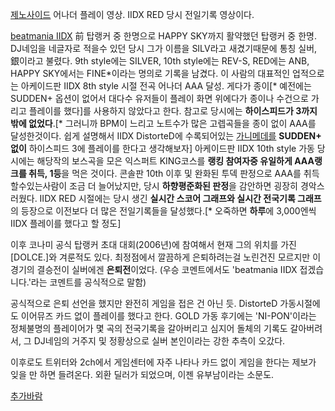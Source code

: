 {{{#!html
<object width="420" height="315"><param name="movie" value="http://www.youtube.com/v/FifdN8jBUX0?version=3&amp;hl=en_US"></param><param name="allowFullScreen" value="true"></param><param name="allowscriptaccess" value="always"></param><embed src="http://www.youtube.com/v/FifdN8jBUX0?version=3&amp;hl=en_US" type="application/x-shockwave-flash" width="420" height="315" allowscriptaccess="always" allowfullscreen="true"></embed></object>
}}}

[[제노사이드]] 어나더 플레이 영상. IIDX RED 당시 전일기록 영상이다.


[[beatmania IIDX]] 前 탑랭커 중 한명으로 HAPPY SKY까지 활약했던 탑랭커 중 한명. DJ네임을 네글자로 적을수 있던 당시 그가 이름을 SILV라고 새겼기때문에 통칭 실버, 銀이라고 불렸다. 9th style에는 SILVER, 10th style에는 REV-S, RED에는 ANB, HAPPY SKY에서는 FINE*이라는 명의로 기록을 남겼다.
이 사람의 대표적인 업적으로는 아케이드판 IIDX 8th style 시절 전곡 어나더 AAA 달성. 게다가 종이[* 예전에는 SUDDEN+ 옵션이 없어서 대다수 유저들이 플레이 화면 위에다가 종이나 수건으로 가리고 플레이를 했다]를 사용하지 않았다고 한다. 참고로 당시에는 '''하이스피드가 3까지 밖에 없었다'''.[* 그러니까 BPM이 느리고 노트수가 많은 고렙곡들을 종이 없이 AAA를 달성한것이다. 쉽게 설명해서 IIDX DistorteD에 수록되어있는 [[가니메데]]를 '''SUDDEN+ 없이''' 하이스피드 3에 플레이를 한다고 생각해보자] 
아케이드판 IIDX 10th style 가동 당시에는 해당작의 보스곡을 모은 익스퍼트 KING코스를 '''랭킹 참여자중 유일하게 AAA랭크를 취득, 1등'''을 먹은 것이다. 콘솔판 10th 이후 및 완화된 투덱 판정으로 AAA를 취득할수있는사람이 조금 더 늘어났지만, 당시 '''하향평준화된 판정'''을 감안하면 굉장히 경악스러웠다. 
IIDX RED 시절에는 당시 생긴 '''실시간 스코어 그래프와 실시간 전국기록 그래프'''의 등장으로 이전보다 더 많은 전일기록들을 달성했다.[* 오죽하면 '''하루'''에 3,000엔씩 IIDX 플레이를 했다고 할 정도]

이후 코나미 공식 탑랭커 초대 대회(2006년)에 참여해서 현재 그의 위치를 가진 [DOLCE.]와 겨룬적도 있다. 최정점에서 깔끔하게 은퇴하려는걸 노린건진 모르지만 이 경기의 결승전이 실버에겐 '''은퇴전'''이었다. (우승 코멘트에서도 'beatmania IIDX 접겠습니다.'라는 코멘트를 공식적으로 말함) 

공식적으로 은퇴 선언을 했지만 완전히 게임을 접은 건 아닌 듯. DistorteD 가동시절에도 이어뮤즈 카드 없이 플레이를 했다고 한다. GOLD 가동 후기에는 'NI-PON'이라는 정체불명의 플레이어가 몇 곡의 전국기록을 갈아버리고 심지어 돌체의 기록도 갈아버려서, 그 DJ네임의 거주지 및 정황상으로 실버 본인이라는 강한 추측이 오갔다.

이후로도 트위터와 2ch에서 게임센터에 자주 나타나 카드 없이 게임을 한다는 제보가 잊을 만 하면 들려온다. 외환 딜러가 되었으며, 이젠 유부남이라는 소문도. 

[[추가바람]]

